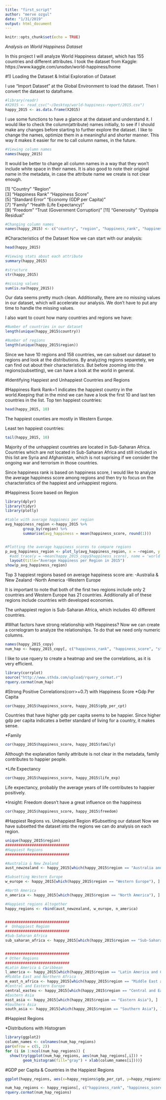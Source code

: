 ```yaml
---
title: "first_script"
author: "merve ozgul"
date: "1/31/2019"
output: html_document
---
```


```r
knitr::opts_chunk$set(echo = TRUE)
```


*Analysis on World Happiness Dataset *

In this project I will analyze World Happiness dataset, which has 155 countries and different attributes. I took the dataset from Kaggle: https://www.kaggle.com/unsdsn/world-happiness/home



#1) Loading the Dataset & Initial Exploration of Dataset

I use "Import Dataset" at the Global Environment to load the dataset. Then I convert the dataset to dataframe. 

```r
#library(readr)
#X2015 <- read_csv("~/Desktop/world-happiness-report/2015.csv")
happy_2015 <- as.data.frame(X2015)
```

I use some functions to have a glance at the dataset and understand it. I would like to check the column(attribute) names initially, to see if I should make any changes before starting to further explore the dataset. I like to change the names, optimize them in a meaningful and shorter manner. This way it makes it easier for me to call column names, in the future.
```r
#Viewing column names
names(happy_2015)
```
It would be better to change all column names in a way that they won't include white space in their names. It is also good to note their original name in the metadata, in case the attribute name we create is not clear enough.

 [1] "Country"                       "Region"                       
 [3] "Happiness Rank"                "Happiness Score"              
 [5] "Standard Error"                "Economy (GDP per Capita)"     
 [7] "Family"                        "Health (Life Expectancy)"     
 [9] "Freedom"                       "Trust (Government Corruption)"
[11] "Generosity"                    "Dystopia Residual"   

```r
#Changing column names
names(happy_2015) <- c("country", "region", "happiness_rank", "happiness_score", "std_error", "gdp_per_cpt", "family", "life_exp", "freedom", "trust_corruption", "generosity", "dystopia_residual")
```

#Characteristics of the Dataset
Now we can start with our analysis: 

```r
head(happy_2015)

#Viewing stats about each attribute
summary(happy_2015)

#structure
str(happy_2015)

#missing values 
sum(is.na(happy_2015))

```

Our data seems pretty much clean. Additionally, there are no missing values in our dataset, which will accelerate our analysis. We don't have to put any time to handle the missing values. 

I also want to count how many countries and regions we have: 
```r
#Number of countries in our dataset
length(unique(happy_2015$country))

#Number of regions
length(unique(happy_2015$region))
```

Since we have 10 regions and 158 countries, we can subset our dataset to regions and look at the distributions. By analyzing regions separetely, we can find out about their characteristics.
But before zooming into the regions(subsetting), we can have a look at the world in general.

#Identifying Happiest and Unhappiest Countries and Regions

#Happiness Rank 
Rank=1 indicates the happiest country in the world.Keeping that in the mind we can have a look the first 10 and last ten countries in the list.
Top ten happiest countries:
```r
head(happy_2015, 10)
```
The happiest counties are mostly in Western Europe. 

Least ten happiest countries:
```r
tail(happy_2015, 10)
```
Majority of the unhappiest countries are located in Sub-Saharan Africa. Countries which are not located in Sub-Saharan Africa and still included in this list are Syria and Afghanistan, which is not suprising if we consider the ongoing war and terrorism in those countries.

Since happiness rank is based on happiness score, I would like to analyze the average happiness score among regions and then try to focus on the characteristics of the happiest and unhappiest regions.

#Happiness Score based on Region
```r
library(dplyr)
library(tidyr)
library(plotly)

#table with average happiness per region
avg_happiness_region <-happy_2015 %>%
        group_by(region) %>%          
        summarise(avg_happiness = mean(happiness_score, round(1)))


#Plotting the average happiness scores to compare regions
p_avg_happiness_region <- plot_ly(avg_happiness_region, x = ~region, y = ~avg_happiness, type = 'bar', name = 'Average Happiness') %>% 
  #add_trace(y = ~mean(happy_2015_copy$happiness_score), name = 'world')%>%
  layout(title="Average Happiness per Region in 2015")
show(p_avg_happiness_region)

```
Top 3 happiest regions based on average happiness score are: 
 -Australia & New Zealand
 -North America 
 -Western Europe

It is important to note that both of the first two regions include only 2 countries and Western Europe has 21 countries. Additionally all of these regions include countries with developed economies.

The unhappiest region is Sub-Saharan Africa, which includes 40 different countries.

#What factors have strong relationship with Happiness? 
Now we can create a correlogram to analyze the relationships. To do that we need only numeric columns.
```r
names(happy_2015_copy)
num_hap <- happy_2015_copy[, c("happiness_rank", "happiness_score", "std_error", "gdp_per_cpt", "family", "life_exp", "freedom", "trust_corruption", "generosity", "dystopia_residual")]
```

I like to use rquery to create a heatmap and see the correlations, as it is very efficient.
```r
library(corrplot)
source("http://www.sthda.com/upload/rquery_cormat.r")
rquery.cormat(num_hap)
```

#Strong Positive Correlations(corr>+0.7) with Happiness Score
*Gdp Per Capita
```r
cor(happy_2015$happiness_score, happy_2015$gdp_per_cpt)
```
Countries that have higher gdp per capita seems to be happier. Since higher gdp per capita indicates a better standard of living for a country, it makes sense.

*Family
```r
cor(happy_2015$happiness_score, happy_2015$family)
```
Although the explanation family attribute is not clear in the metadata, family contributes to happier people.


*Life Expectancy
```r
cor(happy_2015$happiness_score, happy_2015$life_exp)
```
Life expectancy, probably the average years of life contributes to happier positively.


*Insight: Freedom doesn't have a great influence on the happiness 
```r
cor(happy_2015$happiness_score, happy_2015$freedom)
```

#Happiest Regions vs. Unhappiest Region
#Subsetting our dataset
Now we have subsetted the dataset into the regions we can do analysis on each region.
```r
unique(happy_2015$region)
#############################
#Happiest Regions
#############################

#Australia & New Zealand
aust_newzealand <- happy_2015[which(happy_2015$region == "Australia and New Zealand"), ]

#Subsetting Western Europe
w_europe <- happy_2015[which(happy_2015$region == "Western Europe"), ]

#North America
n_america <- happy_2015[which(happy_2015$region == "North America"), ]

#Happiest regions Altogether
happy_regions <- rbind(aust_newzealand, w_europe, n_america)


#############################
#  Unhappiest Region
#############################
#Sub-Saharan Africa
sub_saharan_africa <- happy_2015[which(happy_2015$region == "Sub-Saharan Africa"), ]


#############################
# Other Regions
#############################
#Latin America & Caribbean
l_america <- happy_2015[which(happy_2015$region == "Latin America and Caribbean"), ]
#Middle East and Northern Africa
m_east_n_africa <- happy_2015[which(happy_2015$region == "Middle East and Northern Africa"), ]
#Central and Eastern Europe
central_easteu <- happy_2015[which(happy_2015$region == "Central and Eastern Europe"), ]
#Eastern Asia
east_asia <- happy_2015[which(happy_2015$region == "Eastern Asia"), ]
#Southern Asia
south_asia <- happy_2015[which(happy_2015$region == "Southern Asia"), ]

```

#Happiest Regions

*Distributions with Histogram
```r
library(ggplot2)
column_names <- colnames(num_hap_regions)
par(mfrow = c(5, 2))
for (i in 1:ncol(num_hap_regions)) {
  show(try(ggplot(num_hap_regions, aes(num_hap_regions[,i])) + 
        geom_histogram(fill="gray") + xlab(column_names[i])))}

```


#GDP per Capita & Countries in the Happiest Regions
```r
ggplot(happy_regions, aes(x=happy_regions$gdp_per_cpt, y=happy_regions$happiness_score))+ geom_point(aes(color = happy_regions$country)) +geom_smooth(method="lm") + xlab("GDP per Capita") + ylab("Happiness Score") 
```




```r
num_hap_regions <- happy_regions[, c("happiness_rank", "happiness_score", "std_error", "gdp_per_cpt", "family", "life_exp", "freedom", "trust_corruption", "generosity", "dystopia_residual")]
rquery.cormat(num_hap_regions)

```




